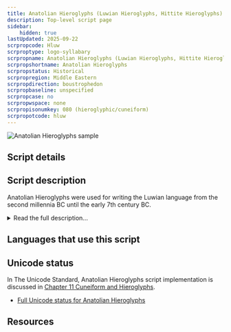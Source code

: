 ```yaml
---
title: Anatolian Hieroglyphs (Luwian Hieroglyphs, Hittite Hieroglyphs)
description: Top-level script page
sidebar:
    hidden: true
lastUpdated: 2025-09-22
scrpropcode: Hluw
scrproptype: logo-syllabary
scrpropname: Anatolian Hieroglyphs (Luwian Hieroglyphs, Hittite Hieroglyphs)
scrpropshortname: Anatolian Hieroglyphs
scrpropstatus: Historical
scrpropregion: Middle Eastern
scrpropdirection: boustrophedon
scrpropbaseline: unspecified
scrpropcase: no
scrpropwspace: none
scrpropisonumkey: 080 (hieroglyphic/cuneiform)
scrpropotcode: hluw
---
```



![Anatolian Hieroglyphs sample](../images/hluw-sample.png "From Flickr, 2010.")

## Script details

<ScriptDetails />

## Script description

Anatolian Hieroglyphs were used for writing the Luwian language from the second millennia BC until the early 7th century BC.

<details>
<summary>Read the full description...</summary>The script has also been called ‘Hittite Hieroglyphs’ as it was once thought that they had been used for writing the Hittite language; however we now know that was not the case.

There are approximately five hundred signs attested in inscriptions on stone and lead. These have both syllabic and logographic components. Words could be written entirely with logographs (in particular at the earlier period), or with phonetic complements in a variety of configurations.
</details>

## Languages that use this script

<WsList script='Hluw' wsMax='5' />

## Unicode status

In The Unicode Standard, Anatolian Hieroglyphs script implementation is discussed in [Chapter 11 Cuneiform and Hieroglyphs](https://www.unicode.org/versions/latest/core-spec/chapter-11/#G27920).

- [Full Unicode status for Anatolian Hieroglyphs](/scrlang/unicode/hluw-unicode)



## Resources

<ScriptResources detailSummary='seemore' />

